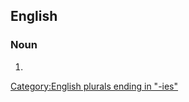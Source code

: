 ==English==

===Noun===
{{head|en|noun plural form}}

# {{plural of|vulnerability|lang=en}}

[[Category:English plurals ending in "-ies"]]